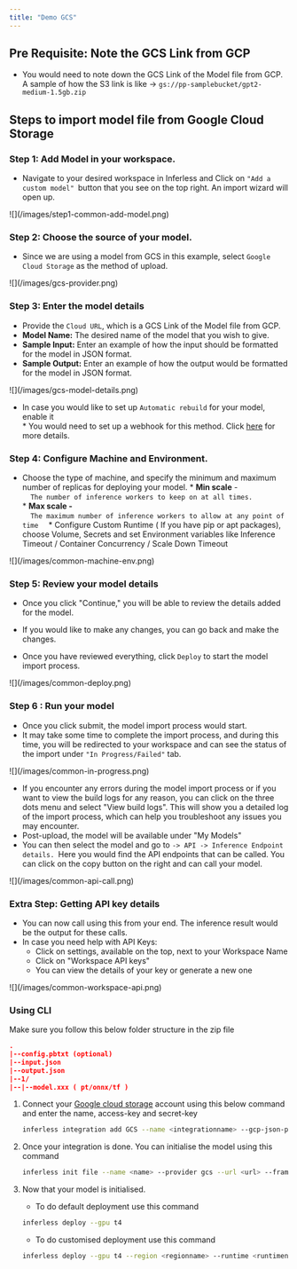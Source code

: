 ```yaml
---
title: "Demo GCS"
---
```


## Pre Requisite: Note the GCS Link from GCP 

* You would need to note down the GCS Link of the Model file from GCP. A sample of how the S3 link is like -> `gs://pp-samplebucket/gpt2-medium-1.5gb.zip`

## Steps to import model file from Google Cloud Storage

### Step 1: Add Model in your workspace.

* Navigate to your desired workspace in Inferless and Click on `"Add a custom model" `button that you see on the top right. An import wizard will open up.

<Frame caption = "Click on Add Model">![](/images/step1-common-add-model.png)</Frame>

###  Step 2: Choose the source of your model.
* Since we are using a model from GCS in this example, select `Google Cloud Storage` as the method of upload.

<Frame caption = "After you have selected Repo ">![](/images/gcs-provider.png)</Frame>

### Step 3: Enter the model details 
* Provide the `Cloud URL`, which is a GCS Link of the Model file from GCP.
* **Model Name:** The desired name of the model that you wish to give.
* **Sample Input:** Enter an example of how the input should be formatted for the model in JSON format.
* **Sample Output:** Enter an example of how the output would be formatted for the model in JSON format.
<Frame caption = "Enter the details as noted">![](/images/gcs-model-details.png)</Frame>

   * In case you would like to set up `Automatic rebuild` for your model, enable it  
         * You would need to set up a webhook for this method. Click [here](/model-import/automatic-build-via-webhooks) for more details.


### Step 4: Configure Machine and Environment.
* Choose the type of machine, and specify the minimum and maximum number of replicas for deploying your model.
         * **Min scale** \-  
         ```  
         The number of inference workers to keep on at all times.  
         ```  
         * **Max scale -**  
         ```  
         The maximum number of inference workers to allow at any point of time  
         ``` 
         * Configure Custom Runtime ( If you have pip or apt packages), choose Volume, Secrets and set Environment variables like Inference Timeout / Container Concurrency / Scale Down Timeout

<Frame caption = "Set runtime and configuration">![](/images/common-machine-env.png)</Frame>


### Step 5: Review your model details

* Once you click "Continue," you will be able to review the details added for the model.

* If you would like to make any changes, you can go back and make the changes.

* Once you have reviewed everything, click `Deploy` to start the model import process.

<Frame caption = "Review all the details carefully before proceeding">![](/images/common-deploy.png)</Frame>


### Step 6 : Run your model

* Once you click submit, the model import process would start.  
* It may take some time to complete the import process, and during this time, you will be redirected to your workspace and can see the status of the import under `"In Progress/Failed"` tab.  
<Frame caption = "View the model under `In-Progress/ Failed`">![](/images/common-in-progress.png)</Frame>
  
* If you encounter any errors during the model import process or if you want to view the build logs for any reason, you can click on the three dots menu and select "View build logs". This will show you a detailed log of the import process, which can help you troubleshoot any issues you may encounter.  
* Post-upload, the model will be available under "My Models"  
* You can then select the model and go to `-> API -> Inference Endpoint details. `Here you would find the API endpoints that can be called. You can click on the copy button on the right and can call your model.  

<Frame caption = "Under the API Tab, you can view the API endpoint details."> ![](/images/common-api-call.png)  </Frame>

### Extra Step: Getting API key details



* You can now call using this from your end. The inference result would be the output for these calls.  
* In case you need help with API Keys:  
   * Click on settings, available on the top, next to your Workspace Name  
   * Click on "Workspace API keys"  
   * You can view the details of your key or generate a new one  
<Frame caption = "Sample for now">![](/images/common-workspace-api.png)</Frame> 

### Using CLI

Make sure you follow this below folder structure in the zip file

```json
.
|--config.pbtxt (optional)
|--input.json
|--output.json
|--1/
|--|--model.xxx ( pt/onnx/tf )
```

1. Connect your [Google cloud storage](https://aws.amazon.com/s3/) account using this below command and enter the name, access-key and secret-key
    
    ```bash
    inferless integration add GCS --name <integrationname> --gcp-json-path <jsoncredentialspath> 
    ```
    
2. Once your integration is done. You can initialise the model using this command
    
    ```bash
    inferless init file --name <name> --provider gcs --url <url> --framework <pytorch/onnx/tensorflow> --autobuild 
    ```
    
3. Now that your model is initialised. 
    - To do default deployment use this command
    
    ```bash
    inferless deploy --gpu t4 
    ```
    
    - To do customised deployment use this command
    
    ```bash
    inferless deploy --gpu t4 --region <regionname> --runtime <runtimename> --volume <volumename> --fractional    
    ```